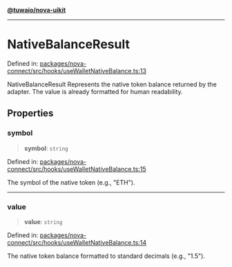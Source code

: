 [**@tuwaio/nova-uikit**](../../../../README.md)

***

# NativeBalanceResult

Defined in: [packages/nova-connect/src/hooks/useWalletNativeBalance.ts:13](https://github.com/TuwaIO/nova-uikit/blob/73fb7f5b76d81080c342f585bc261d3376288e10/packages/nova-connect/src/hooks/useWalletNativeBalance.ts#L13)

NativeBalanceResult
Represents the native token balance returned by the adapter.
The value is already formatted for human readability.

## Properties

### symbol

> **symbol**: `string`

Defined in: [packages/nova-connect/src/hooks/useWalletNativeBalance.ts:15](https://github.com/TuwaIO/nova-uikit/blob/73fb7f5b76d81080c342f585bc261d3376288e10/packages/nova-connect/src/hooks/useWalletNativeBalance.ts#L15)

The symbol of the native token (e.g., "ETH").

***

### value

> **value**: `string`

Defined in: [packages/nova-connect/src/hooks/useWalletNativeBalance.ts:14](https://github.com/TuwaIO/nova-uikit/blob/73fb7f5b76d81080c342f585bc261d3376288e10/packages/nova-connect/src/hooks/useWalletNativeBalance.ts#L14)

The native token balance formatted to standard decimals (e.g., "1.5").
